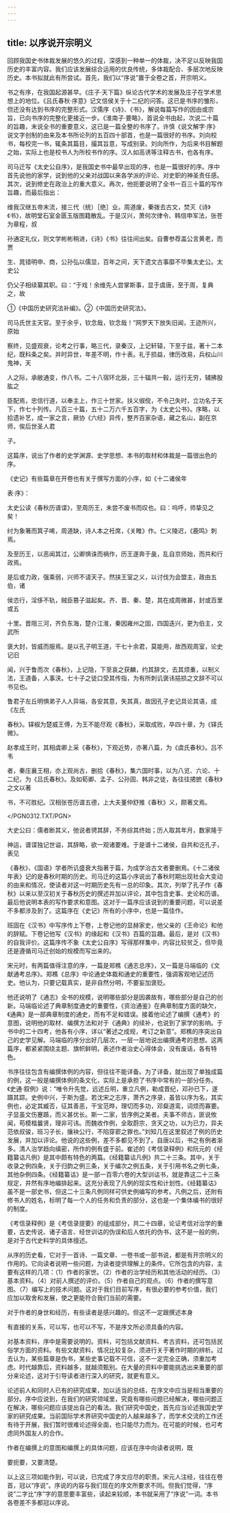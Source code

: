 ```yaml
---
---
---
```

title: 以序说开宗明义
---



回顾我国史书体裁发展的悠久的过程，深感到一种单一的体裁，决不足以反映我国历史的丰富内容。我们应该发展综合运用的优良传统，多体裁配合、多层次地反映历史。本书拟就此有所尝试。首先，我们以“序说”置于全卷之首，开宗明义。

书之有序，在我国起源甚早。《庄子·天下篇》纵论古代学术的发展及庄子在学术思想上的地位。《吕氏春秋·序意》记文信侯关于十二纪的问答。这已是书序的雏形，但还没有达到书序的完整形式。汉儒序《诗》、《书》，解说每篇写作的因由或宗旨，已向书序的完整化更接近一步。《淮南子·要略》，首说全书由起，次说二十篇的旨趣，末说全书的重要意义，这已是一篇全整的书序了。许慎《说文解字·序》说文字创制的由来及本书所论列的五百四十部首，也是一篇很好的书序。刘向校书，每校完一书，辄条其篇目，撮其旨意，写成别录。刘向所作，为后来书目解题之始，实际上也是校书人为所校书作的序。汉人如高诱等注释古书，也各有序。

司马迁写《太史公自序》，是我国史书中最早出现的序，也是一篇很好的序。序中首先说他的家学，说到他的父亲对战国以来各学派的评论、对史职的神圣责任感。其次，说到修史在政治上的重大意义。再次，他扼要说明了全书一百三十篇的写作旨趣，而最后指出：

维我汉继五帝末流，接三代（统）［绝］业。周道废，秦拨去古文，焚灭《诗》《书》，故明堂石室金匮玉版图籍散乱。于是汉兴，萧何次律令、韩信申军法，张苍为章程，叔

孙通定礼仪，则文学彬彬稍进，《诗》《书》往往间出矣。自曹参荐盖公言黄老，而贾

生、晁错明申、商，公孙弘以儒显，百年之间，天下遗文古事靡不毕集太史公。太史公

仍父子相续纂其职。曰：“于戏！余维先人尝掌斯事，显于虞唐，至于周，复典之，故

①《中国历史研究法补编》。②《中国历史研究法》。

司马氏世主天官。至于余乎，钦念哉，钦念哉！”网罗天下放失旧闻，王迹所兴，原始

察终，见盛观衰，论考之行事，略三代，录秦汉，上记轩辕，下至于兹，著十二本纪，既科条之矣。并时异世，年差不明，作十表。礼于损益，律历改易，兵权山川鬼神，天

人之际，承敝通变，作八书。二十八宿环北辰，三十辐共一毂，运行无穷，辅拂股肱之

臣配焉，忠信行道，以奉主上，作三十世家。扶义俶傥，不令己失时，立功名于天下，作七十列传。凡百三十篇，五十二万六千五百字，为《太史公书》。序略，以拾遗补艺，成一家之言，厥协《六经》异传，整齐百家杂语，藏之名山，副在京师，俟后世圣人君

子。

这篇序，说出了作者的史学渊源、史学思想、本书的取材和体裁是一篇很出色的序。

《史记》有些篇章在开卷也有关于撰写方面的小序，如《十二诸侯年

表·序》：

太史公读《春秋历谱谍》，至周历王，未尝不废书而叹也。曰：呜呼，师挚见之矣！

纣为象箸而箕子唏，周道缺，诗人本之衽席，《关睢》作。仁义陵迟，《鹿鸣》刺焉。

及至历王，以恶闻其过，公卿惧诛而祸作，历王遂奔于彘，乱自京师始，而共和行政焉。

是后或力政，强乘弱，兴师不请天子。然挟王室之义，以讨伐为会盟主，政由五伯，诸

侯恣行，淫侈不轨，贼臣篡子滋起矣。齐、晋、秦、楚，其在成周微甚，封或百里或五

十里。晋阻三河，齐负东海，楚介江淮，秦因雍州之固，四国迭兴，更为伯主，文武所

褒大封，皆威而服焉。是以孔子明王道，干七十余君，莫能用，故西观周室，论史记旧

闻，兴于鲁而次《春秋》，上记隐，下至哀之获麟，约其辞文，去其烦重，以制义法，王道备，人事浃。七十子之徒口受其传指，为有所刺讥褒讳挹损之文辞不可以书见也。

鲁君子左丘明惧弟子人人异端，各安其意，失其真，故因孔子史记具论其语，成《左氏

春秋》。铎椒为楚威王傅，为王不能尽观《春秋》，采取成败，卒四十章，为《铎氏微》。

赵孝成王时，其相虞卿上采《春秋》，下观近势，亦著八篇，为《虞氏春秋》。吕不韦

者，秦庄襄王相，亦上观尚古，删拾《春秋》，集六国时事，以为八览、六论、十二纪，为《吕氏春秋》。及如荀卿、孟子、公孙固、韩非之徒，各往往捃摭《春秋》之文以著

书，不可胜纪。汉相张苍历谱五德，上大夫董仲舒推《春秋》义，颇著文焉。

</PGN0312.TXT/PGN>

大史公曰：儒者断其义，弛说者骋其辞，不务综其终始；历人取其年月，数家隆于

神运，谱谍独记世谥，其辞略，欲一观诸要难。于是谱十二诸侯，自共和讫孔子，表见

《春秋》、《国语》学者所讥盛衰大指著于篇，为成学治古文者要删焉。《十二诸侯年表》记的是春秋时期的历史。司马迁的这篇小序说出了春秋时期出现社会大变动的由来和情况，使读者对这一时期历史先有一总的印象。其次，列举了孔子作《春秋》以来以至汉初关于春秋历史的撰述并加以评论，其中包含史事、史论和历谱。最后他说明本表的写作要求和意图。这对于一篇序应该说到的重要问题，可以说差不多都涉及到了。这篇序在《史记》所有的小序中，也是一篇佳作。

班固在《汉书》中写序传上下卷，上卷记他的显赫家史，他父亲的《王命论》和他的辞赋。下卷记他写《汉书》的缘起和《汉书》百篇的旨趣。最后，是对《汉书》的自我评价。这篇序传不象《太史公自序》写得那样集中，内容比较贫乏，但毕竟还是遵循司马迁创始的规模而写出来的。

宋元时，有两篇值得注意的序，一篇是郑樵《通志总序》，又一篇是马端临的《文献通考总序》。郑樵《总序》中论通史体裁和通史的重要性，强调客观地记述历史。他认为，只要记载真实，是非自然分明，不要妄加褒贬。

他还说明了《通志》全书的规模，说明哪些部分是因袭故有，哪些部分是自己的创新。马端临论述了典章制度通史的重要性，《资治通鉴》在典章制度方面的缺欠，《通典》是一部典章制度的通史，而有不足和错误。接着他论述了编撰《通考》的意图，说明他的取材、编撰方法和对于《通典》的续补，也说到了家学的影响。于书中的二十四考，他各有小序，详以“著述之成规，考订之新意”。郑樵的序突出自己的史学见解。马端临的序分出好几层次，一层一层地说出编撰通考的思想。这两篇序，都紧紧围绕主题、旗帜鲜明，表述作者治史心得体会，没有废话，各有特色。

书序往往包含有编撰体例的内容，但往往不能详备。为了详备，就出现了单独成篇的例，这一般是编撰体例的条文化，实际上是承担了书序中常有的一部分任务。《史通·叙例》说：“唯令升先觉，远述丘明，重立凡例，勒成晋纪，邓孙已下，遂蹑其踪。史例中兴，于斯为盛。若沈宋之志序，萧齐之序录，虽皆以序为名，其实例也，必定其臧否，征其善恶，干宝范晔，理切而多功，邓粲道鸾，词烦而寡要。子显虽文伤蹇踬，而义甚优长。斯一二家，皆序例之美者。夫事不师古，匪说攸闻，苟模楷曩贤，理非可讳。而魏收作例，全取蔚宗，贪天之功，以为已力，异夫范依叔骏，班习子长，攘袂公行，不陷穿窬之罪也。”刘知几在这里叙述了例的历史发展，并加以评论。他说的这些例，差不多都见不到了。自唐以后，书之有例者渐多。清人治学趋向缜密，所作的例有盛于前。崔述的《考信录释例》和阮元的《经籍纂诂凡例》是其中颇有特色的两篇。《经籍纂诂凡例》共二十三条。其中，关于收录之例四条，关于归韵之例三条，关于编次之例五条，关于引用书名之例七条，其他杂例四条。《经籍纂诂》是一部一百零六卷的大型训诂书，就是靠这二十三条规定，井然有序地编排起来。这充分表现了凡例的现实性和计划性。《经籍纂诂》虽不是一部史书，但这二十三条凡例同样可供史例编写的参考。凡例之后，还附有修书人的姓名，标明了每一个人的任务和负责的部分，这也是一个集体编书的很好的制度。

《考信录释例》是《考信录提要》的组成部分，共二十四章，论证考信对治学的重要，古史传说、诸子语言、经世训诂的伪误和后人依托的伪书，这不是一般的例，是对于古代史料学的具体擅述。

从序的历史看，它对于一首诗、一篇文章、一卷书或一部书说，都是有开宗明义的作用的。它向读者说明一些问题，为读者提供理解上的条件。它所包含的内容，主要有这样的几项：（1）作者的家世。（2）作者的治学经历和其他活动的经历。（3）基本资料。（4）对前人撰述的评价。（5）作者自己的观点。（6）作者的撰写意图。（7）编写上的技术问题。这对于我们目前写序，有很必要的参考价值，我们应加以取舍和发展，使之更能符合我们当前的需要。

对于作者的身世和经历，有些读者是感兴趣的。但这不一定跟撰述本身

有直接的关系，可以写，也可以不写，不是序文所必须具备的内容。

对基本资料，序中是需要说明的。资料，可包括文献资料、考古资料，还可包括民俗学方面的资料。有些文献资料，情况比较复杂，须进行关于著作时期的辨析。过去认为，某些篇章是伪书，某些史事记载不可信，这不一定完全正确，须重加考虑。时代越靠后，资料越多，就越须甄别。在大量的资料中要能挑选出来重要的部分来论述，这对于引导读者进行深入的研究，就更有意义。

论述前人和同时人已有的研究成果，加以适当的总结，在序文中应当是相当重要的部分。序中应说到，在我们的研究领域里，究竟有哪些问题已经解决，哪些问题正在解决，哪些问题应该提出自己的看法。我们研究中国史，首先应当论述我国史学家的研究成果。当前国际学术界研究中国史的人越来越多了，而学术交流的工作还有待于开展，我们暂时很难论述得全面，也只能尽力而为。在可能的时候，也可考虑同外国友人的合作。

作者在编撰上的意图和编撰上的具体问题，应该在序中向读者说明，既

要扼要，又要清楚。

以上这三项如能作到，可以说，已完成了序文应尽的职责。宋元人注经，往往在卷首，冠以“序说”。序说的内容与我们现在的序文所要求不同。但我们觉得，“序说”二字比“序”字的意思要丰富些，读起来较顺，本书就采用了“序说”一词。本书各卷差不多都冠以序说。